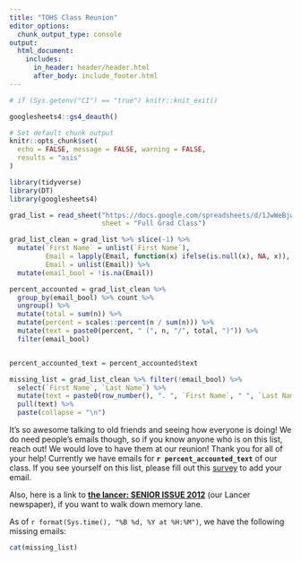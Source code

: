 ```yaml
---
title: "TOHS Class Reunion"
editor_options: 
  chunk_output_type: console
output:
  html_document:
    includes:
      in_header: header/header.html
      after_body: include_footer.html
---
```

```r
# if (Sys.getenv("CI") == "true") knitr::knit_exit()
```

```r
googlesheets4::gs4_deauth()
```


```r
# Set default chunk output
knitr::opts_chunk$set(
  echo = FALSE, message = FALSE, warning = FALSE,
  results = "asis"
)
```

```r
library(tidyverse)
library(DT)
library(googlesheets4)
```



```r
grad_list = read_sheet("https://docs.google.com/spreadsheets/d/1JwWeBjwwQHzmGgh8HPuO_0pghzemC3ikpLx_pXlQvsI/edit#gid=1184195844",
                       sheet = "Full Grad Class")

grad_list_clean = grad_list %>% slice(-1) %>%
  mutate(`First Name` = unlist(`First Name`),
         Email = lapply(Email, function(x) ifelse(is.null(x), NA, x)),
         Email = unlist(Email)) %>%
  mutate(email_bool = !is.na(Email))

percent_accounted = grad_list_clean %>%
  group_by(email_bool) %>% count %>%
  ungroup() %>%
  mutate(total = sum(n)) %>%
  mutate(percent = scales::percent(n / sum(n))) %>%
  mutate(text = paste0(percent, " (", n, "/", total, ")")) %>%
  filter(email_bool)


percent_accounted_text = percent_accounted$text

missing_list = grad_list_clean %>% filter(!email_bool) %>%
  select(`First Name`, `Last Name`) %>%
  mutate(text = paste0(row_number(), ". ", `First Name`, " ", `Last Name`)) %>%
  pull(text) %>% 
  paste(collapse = "\n")

```

It's so awesome talking to old friends and seeing how everyone is doing! We do need people's emails though, so if you know anyone who is on this list, reach out! We would love to have them at our reunion! Thank you for all of your help! Currently we have emails for **`r percent_accounted_text`** of our class. If you see yourself on this list, please fill out this [survey](https://forms.gle/a9Ag8w4F7ie4BNpY8) to add your email.

Also, here is a link to [**the lancer: SENIOR ISSUE 2012**](https://issuu.com/thelancer/docs/seniorissue2012) (our Lancer newspaper), if you want to walk down memory lane.

As of `r format(Sys.time(), "%B %d, %Y at %H:%M")`, we have the following missing emails:

```r
cat(missing_list)
```

